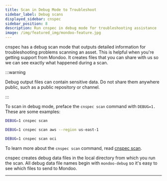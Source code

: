 ```yaml
---
title: Scan in Debug Mode to Troubleshoot
sidebar_label: Debug scans
displayed_sidebar: cnspec
sidebar_position: 8
description: Run cnspec in debug mode for troubleshooting assistance
image: /img/featured_img/mondoo-feature.jpg
---
```


cnspec has a debug scan mode that outputs detailed information for troubleshooting problems scanning an asset. This is helpful when you're getting support from Mondoo. It creates files that you can share with us so we can see exactly what happened during a scan.

:::warning

Debug output files can contain sensitive data. Do not share them anywhere public, such as a public repository or channel.

:::

To scan in debug mode, preface the `cnspec scan` command with `DEBUG=1.` These are some examples:

```bash
DEBUG=1 cnspec scan

DEBUG=1 cnspec scan aws --region us-east-1

DEBUG=1 cnspec scan oci
```

To learn more about the `cnspec scan` command, read [cnspec scan](/cnspec/cli/cnspec_scan).

cnspec creates debug data files in the local directory from which you run the scan. All debug data file names begin with `mondoo-debug` so it's easy to see which files to send to Mondoo.

---
